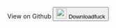 
<!-- Created by **[John Polacek](https://johnpolacek.com)**, a web developer from Chicago. **Follow me at [@johnpolacek](https://twitter.com/johnpolacek)** -->

<!-- two different ways to make a link that looks like a button -->

<Box>
  <Link
    variant="buttons.primary"
    sx={{
      display: "inline-block",
      px: 4,
      py: 3,
      mx: 3,
      my: 3,
      textDecoration: "none",
      fontSize: 3,
    }}
    href="https://github.com/johnpolacek/nextjs-mdx-blog-starter"
  >
    View on Github
  </Link>
  <Link
    download
    href="https://github.com/johnpolacek/nextjs-mdx-blog-starter/archive/main.zip"
  >
    <Button
      variant="secondary"
      sx={{
        display: "inline-block",
        px: 4,
        py: 3,
        mx: 3,
        my: 3,
        fontSize: 3,
      }}
    >
      <Image
        width="24"
        height="24"
        sx={{ position: "relative", top: "2px", left: "-8px" }}
        src="/download.svg"
        alt=""
      />
      Downloadfuck
    </Button>
  </Link>
</Box>

